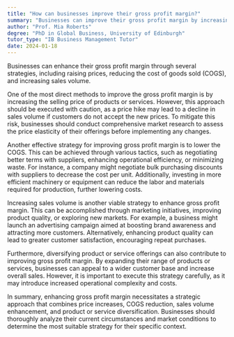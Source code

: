 ```yaml
---
title: "How can businesses improve their gross profit margin?"
summary: "Businesses can improve their gross profit margin by increasing prices, reducing cost of goods sold, or boosting sales volume."
author: "Prof. Mia Roberts"
degree: "PhD in Global Business, University of Edinburgh"
tutor_type: "IB Business Management Tutor"
date: 2024-01-18
---
```


Businesses can enhance their gross profit margin through several strategies, including raising prices, reducing the cost of goods sold (COGS), and increasing sales volume.

One of the most direct methods to improve the gross profit margin is by increasing the selling price of products or services. However, this approach should be executed with caution, as a price hike may lead to a decline in sales volume if customers do not accept the new prices. To mitigate this risk, businesses should conduct comprehensive market research to assess the price elasticity of their offerings before implementing any changes.

Another effective strategy for improving gross profit margin is to lower the COGS. This can be achieved through various tactics, such as negotiating better terms with suppliers, enhancing operational efficiency, or minimizing waste. For instance, a company might negotiate bulk purchasing discounts with suppliers to decrease the cost per unit. Additionally, investing in more efficient machinery or equipment can reduce the labor and materials required for production, further lowering costs.

Increasing sales volume is another viable strategy to enhance gross profit margin. This can be accomplished through marketing initiatives, improving product quality, or exploring new markets. For example, a business might launch an advertising campaign aimed at boosting brand awareness and attracting more customers. Alternatively, enhancing product quality can lead to greater customer satisfaction, encouraging repeat purchases.

Furthermore, diversifying product or service offerings can also contribute to improving gross profit margin. By expanding their range of products or services, businesses can appeal to a wider customer base and increase overall sales. However, it is important to execute this strategy carefully, as it may introduce increased operational complexity and costs.

In summary, enhancing gross profit margin necessitates a strategic approach that combines price increases, COGS reduction, sales volume enhancement, and product or service diversification. Businesses should thoroughly analyze their current circumstances and market conditions to determine the most suitable strategy for their specific context.
    